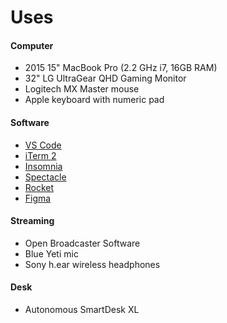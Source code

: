 
<SEO title="uses" />

# Uses

#### Computer

- 2015 15" MacBook Pro (2.2 GHz i7, 16GB RAM)
- 32" LG UltraGear QHD Gaming Monitor
- Logitech MX Master mouse
- Apple keyboard with numeric pad

#### Software

- [VS Code](https://visualstudio.com/)
- [iTerm 2](https://iterm2.com/)
- [Insomnia](https://insomnia.rest/)
- [Spectacle](https://www.spectacleapp.com/)
- [Rocket](https://matthewpalmer.net/rocket/)
- [Figma](https://www.figma.com/)

#### Streaming

- Open Broadcaster Software
- Blue Yeti mic
- Sony h.ear wireless headphones

#### Desk

- Autonomous SmartDesk XL
